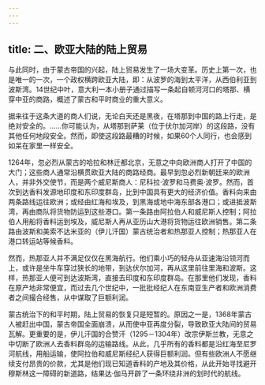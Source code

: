 ```yaml
---
---
---
```

title: 二、欧亚大陆的陆上贸易
---



与此同时，由于蒙古帝国的兴起，陆上贸易发生了一场大变革。历史上第一次，也是唯一的一次，一个政权横跨欧亚大陆，即：从波罗的海到太平洋，从西伯利亚到波斯湾。14世纪中叶，意大利一本小册子通过描写一条起自顿河河口的塔那、横穿中亚的商路，概述了蒙古和平时商业的重大意义。

据来往于这条大道的商人们说，无论白天还是黑夜，在塔那到中国的路上行走，是绝对安全的。……你可能认为，从塔那到萨莱（位于伏尔加河岸）的这段路，没有其他任何地段安全。然而，即使这段路最糟的时候，如果60个人同行，也会感到如呆在家里一样安全。

1264年，忽必烈从蒙古的哈拉和林迁都北京，无意之中向欧洲商人打开了中国的大门；这些商人通常沿横贯欧亚大陆的商路经商。最早到忽必烈新朝廷来的欧洲人，并非外交使节，而是两个威尼斯商人：尼科拉·波罗和马费奥·波罗。然而，首次到达香料发源地印度和东印度群岛，比到中国具有更大的经济价值。香料向来由两条路线运往欧洲；或经由红海和埃及，到黑海或地中海东部各港口；或进抵波斯湾，再由商队将货物防运到这些港口。第一条路由阿拉伯人和威尼斯人控制；阿拉伯人用船将香料运到埃及，威尼斯人再从亚历山大港将货物运往欧洲销售。第二条路由波斯和美索不达米亚的（伊儿汗国）蒙古统治者和热那亚人控制；热那亚人在港口转运站等候香料。

然而，热那亚人并不满足仅仅在黑海航行。他们乘小巧的轻舟从亚速海沿领河而上，或许是坐牛车穿过狭长的地带，到达伏尔加河，再从这里前往里海和波斯。这样，热那亚人便可到达波斯湾，直接去印度和东印度群岛。在那里他们发现，香料在原产地非常便宜，而过去几个世纪中，一批批经纪人在东南亚生产者和欧洲消费者之间撮合经售，从中谋取了巨额利润。

蒙古统治下的和平时期，陆上贸易的恢复只是短暂的。原因之一是，1368年蒙古人被赶出中国，蒙古帝国全面崩溃，从而使中亚再度分裂，导致欧亚大陆间的贸易瓦解。更重要的是，伊儿汗国的合赞汗（1295－1304年）改宗伊斯兰教，无意之中切断了欧洲人去香料群岛的运输路线。从此，几乎所有的香料都是沿红海至尼罗河航线，用船运输，使阿拉伯和威尼斯经纪人获得巨额利润。但有些欧洲人不愿继续支付昂贵的价款，尤其是他们现已知道香料的产地及其价格，从此开始寻找避开穆斯林这一障碍的新道路，结果达·伽马开辟了一条环绕非洲的划时代的航线。